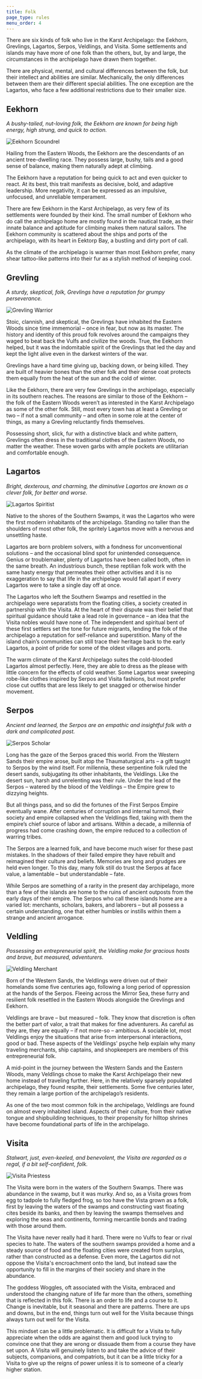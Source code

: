 ```yaml
---
title: Folk
page_type: rules
menu_order: 4
---
```


There are six kinds of folk who live in the Karst Archipelago: the Eekhorn, Grevlings, Lagartos, Serpos, Veldlings, and Visita. Some settlements and islands may have more of one folk than the others, but, by and large, the circumstances in the archipelago have drawn them together.

There are physical, mental, and cultural differences between the folk, but their intellect and abilities are similar. Mechanically, the only differences between them are their different special abilities. The one exception are the Lagartos, who face a few additional restrictions due to their smaller size.

## Eekhorn

_A bushy-tailed, nut-loving folk, the Eekhorn are known for being high energy, high strung, and quick to action._

![Eekhorn Scoundrel](../../images/eekhorn-scoundrel.png)

Hailing from the Eastern Woods, the Eekhorn are the descendants of an ancient tree-dwelling race. They possess large, bushy, tails and a good sense of balance, making them naturally adept at climbing.

The Eekhorn have a reputation for being quick to act and even quicker to react. At its best, this trait manifests as decisive, bold, and adaptive leadership. More negativity, it can be expressed as an impulsive, unfocused, and unreliable temperament.

There are few Eekhorn in the Karst Archipelago, as very few of its settlements were founded by their kind. The small number of Eekhorn who do call the archipelago home are mostly found in the nautical trade, as their innate balance and aptitude for climbing makes them natural sailors. The Eekhorn community is scattered about the ships and ports of the archipelago, with its heart in Eektorp Bay, a bustling and dirty port of call.

As the climate of the archipelago is warmer than most Eekhorn prefer, many shear tattoo-like patterns into their fur as a stylish method of keeping cool.

## Grevling

_A sturdy, skeptical, folk, Grevlings have a reputation for grumpy perseverance._

![Grevling Warrior](../../images/grevling-warrior.png)

Stoic, clannish, and skeptical, the Grevlings have inhabited the Eastern Woods since time immemorial – once in fear, but now as its master. The history and identity of this proud folk revolves around the campaigns they waged to beat back the Vulfs and civilize the woods. True, the Eekhorn helped, but it was the indomitable spirit of the Grevlings that led the day and kept the light alive even in the darkest winters of the war.

Grevlings have a hard time giving up, backing down, or being killed. They are built of heavier bones than the other folk and their dense coat protects them equally from the heat of the sun and the cold of winter.

Like the Eekhorn, there are very few Grevlings in the archipelago, especially in its southern reaches. The reasons are similar to those of the Eekhorn – the folk of the Eastern Woods weren’t as interested in the Karst Archipelago as some of the other folk. Still, most every town has at least a Grevling or two – if not a small community – and often in some role at the center of things, as many a Grevling reluctantly finds themselves.

Possessing short, slick, fur with a distinctive black and white pattern, Grevlings often dress in the traditional clothes of the Eastern Woods, no matter the weather. These woven garbs with ample pockets are utilitarian and comfortable enough.

## Lagartos

_Bright, dexterous, and charming, the diminutive Lagartos are known as a clever folk, for better and worse._

![Lagartos Spiritist](../../images/lagartos-spiritist.png)

Native to the shores of the Southern Swamps, it was the Lagartos who were the first modern inhabitants of the archipelago. Standing no taller than the shoulders of most other folk, the spritely Lagartos move with a nervous and unsettling haste.

Lagartos are born problem solvers, with a fondness for unconventional solutions – and the occasional blind spot for unintended consequence. Genius or troublemaker, plenty of Lagartos have been called both, often in the same breath. An industrious bunch, these reptilian folk work with the same hasty energy that permeates their other activities and it is no exaggeration to say that life in the archipelago would fall apart if every Lagartos were to take a single day off at once.

The Lagartos who left the Southern Swamps and resettled in the archipelago were separatists from the floating cities, a society created in partnership with the Visita. At the heart of their dispute was their belief that spiritual guidance should take a lead role in governance – an idea that the Visita nobles would have none of. The independent and spiritual bent of these first settlers set the tone for future migrants, lending the folk of the archipelago a reputation for self-reliance and superstition. Many of the island chain’s communities can still trace their heritage back to the early Lagartos, a point of pride for some of the oldest villages and ports.

The warm climate of the Karst Archipelago suites the cold-blooded Lagartos almost perfectly. Here, they are able to dress as the please with little concern for the effects of cold weather. Some Lagartos wear sweeping robe-like clothes inspired by Serpos and Visita fashions, but most prefer close cut outfits that are less likely to get snagged or otherwise hinder movement.

## Serpos

_Ancient and learned, the Serpos are an empathic and insightful folk with a dark and complicated past._

![Serpos Scholar](../../images/serpos-scholar.png)

Long has the gaze of the Serpos graced this world. From the Western Sands their empire arose, built atop the Thaumaturgical arts – a gift taught to Serpos by the wind itself. For millennia, these serpentine folk ruled the desert sands, subjugating its other inhabitants, the Veldlings. Like the desert sun, harsh and unrelenting was their rule. Under the lead of the Serpos – watered by the blood of the Veldlings – the Empire grew to dizzying heights.

But all things pass, and so did the fortunes of the First Serpos Empire eventually wane. After centuries of corruption and internal turmoil, their society and empire collapsed when the Veldlings fled, taking with them the empire’s chief source of labor and artisans. Within a decade, a millennia of progress had come crashing down, the empire reduced to a collection of warring tribes.

The Serpos are a learned folk, and have become much wiser for these past mistakes. In the shadows of their failed empire they have rebuilt and reimagined their culture and beliefs. Memories are long and grudges are held even longer. To this day, many folk still do trust the Serpos at face value, a lamentable – but understandable – fate.

While Serpos are something of a rarity in the present day archipelago, more than a few of the islands are home to the ruins of ancient outposts from the early days of their empire. The Serpos who call these islands home are a varied lot: merchants, scholars, bakers, and laborers – but all possess a certain understanding, one that either humbles or instills within them a strange and ancient arrogance.

## Veldling

_Possessing an entrepreneurial spirit, the Veldling make for gracious hosts and brave, but measured, adventurers._

![Veldling Merchant](../../images/veldling-merchant.png)

Born of the Western Sands, the Veldlings were driven out of their homelands some five centuries ago, following a long period of oppression at the hands of the Serpos. Fleeing across the Mirror Sea, these furry and resilient folk resettled in the Eastern Woods alongside the Grevlings and Eekhorn.

Veldlings are brave – but measured – folk. They know that discretion is often the better part of valor, a trait that makes for fine adventurers. As careful as they are, they are equally – if not more-so – ambitious. A sociable lot, most Veldlings enjoy the situations that arise from interpersonal interactions, good or bad. These aspects of the Veldlings' psyche help explain why many traveling merchants, ship captains, and shopkeepers are members of this entrepreneurial folk.

A mid-point in the journey between the Western Sands and the Eastern Woods, many Veldlings chose to make the Karst Archipelago their new home instead of traveling further. Here, in the relatively sparsely populated archipelago, they found respite, their settlements. Some five centuries later, they remain a large portion of the archipelago’s residents.

As one of the two most common folk in the archipelago, Veldlings are found on almost every inhabited island. Aspects of their culture, from their native tongue and shipbuilding techniques, to their propensity for hilltop shrines have become foundational parts of life in the archipelago.

## Visita

_Stalwart, just, even-keeled, and benevolent, the Visita are regarded as a regal, if a bit self-confident, folk._

![Visita Priestess](../../images/visita-priestess.png)

The Visita were born in the waters of the Southern Swamps. There was abundance in the swamp, but it was murky. And so, as a Visita grows from egg to tadpole to fully fledged frog, so too have the Vista grown as a folk, first by leaving the waters of the swamps and constructing vast floating cites beside its banks, and then by leaving the swamps themselves and exploring the seas and continents, forming mercantile bonds and trading with those around them.

The Visita have never really had it hard. There were no Vulfs to fear or rival species to hate. The waters of the southern swamps provided a home and a steady source of food and the floating cities were created from surplus, rather than constructed as a defense. Even more, the Lagartos did not oppose the Visita's encroachment onto the land, but instead saw the opportunity to fill in the margins of their society and share in the abundance.

The goddess Woggles, oft associated with the Visita, embraced and understood the changing nature of life far more than the others, something that is reflected in this folk. There is an order to life and a course to it. Change is inevitable, but it seasonal and there are patterns. There are ups and downs, but in the end, things turn out well for the Visita because things always turn out well for the Visita.

This mindset can be a little problematic. It is difficult for a Visita to fully appreciate when the odds are against them and good luck trying to convince one that they are wrong or dissuade them from a course they have set upon. A Visita will genuinely listen to and take the advice of their subjects, companions, and compatriots, but it can be a little tricky for a Visita to give up the reigns of power unless it is to someone of a clearly higher station.
